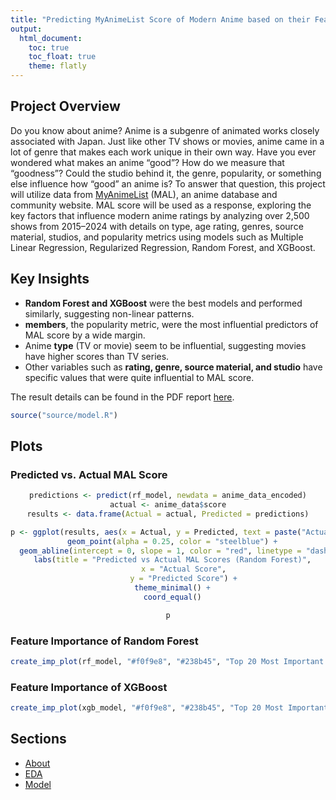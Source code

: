 ```yaml
---
title: "Predicting MyAnimeList Score of Modern Anime based on their Features"
output: 
  html_document:
    toc: true
    toc_float: true
    theme: flatly
---
```


## Project Overview
Do you know about anime? Anime is a subgenre of animated works closely associated with Japan. Just like other TV shows or movies, anime came in a lot of genre that makes each work unique in their own way. Have you ever wondered what makes an anime "good"? How do we measure that "goodness"? Could the studio behind it, the genre, popularity, or something else influence how "good" an anime is? To answer that question, this project will utilize data from [MyAnimeList](https://myanimelist.net) (MAL), an anime database and community website. MAL score will be used as a response, exploring the key factors that influence modern anime ratings by analyzing over 2,500 shows from 2015–2024 with details on type, age rating, genres, source material, studios, and popularity metrics using models such as Multiple Linear Regression, Regularized Regression, Random Forest, and XGBoost.

## Key Insights
- **Random Forest and XGBoost** were the best models and performed similarly, suggesting non-linear patterns.
- **members**, the popularity metric, were the most influential predictors of MAL score by a wide margin.
- Anime **type** (TV or movie) seem to be influential, suggesting movies have higher scores than TV series.
- Other variables such as **rating, genre, source material, and studio** have specific values that were quite influential to MAL score.

The result details can be found in the PDF report [here](docs/report.pdf).

```r
source("source/model.R")
```

## Plots {.tabset}
### Predicted vs. Actual MAL Score
<div style="text-align: center;">
```r
predictions <- predict(rf_model, newdata = anime_data_encoded)
actual <- anime_data$score
results <- data.frame(Actual = actual, Predicted = predictions)

p <- ggplot(results, aes(x = Actual, y = Predicted, text = paste("Actual: ", round(Actual, 2), "<br>Predicted: ", round(Predicted, 2)))) +
  geom_point(alpha = 0.25, color = "steelblue") +
  geom_abline(intercept = 0, slope = 1, color = "red", linetype = "dashed") +
  labs(title = "Predicted vs Actual MAL Scores (Random Forest)",
       x = "Actual Score",
       y = "Predicted Score") +
  theme_minimal() +
  coord_equal()

p
```
</div>

### Feature Importance of Random Forest
<div style="text-align: center;">
```r
create_imp_plot(rf_model, "#f0f9e8", "#238b45", "Top 20 Most Important Variables (Random Forest)")
```
</div>

### Feature Importance of XGBoost
<div style="text-align: center;">
```r
create_imp_plot(xgb_model, "#f0f9e8", "#238b45", "Top 20 Most Important Variables (XGBoost)")
```
</div>

## Sections
- [About](about.html)
- [EDA](eda.html)
- [Model](model.html)